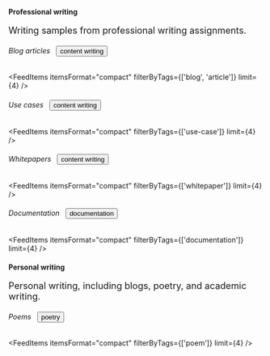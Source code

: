 <AuthorBanner />

<p>&nbsp;</p>

#### Professional writing 

<p style="font-size: 18px;">Writing samples from professional writing assignments.</p>

<h6>Blog articles&nbsp;&nbsp;
  <Link to='blogs'>
    <Button style={{marginTop: '8px'}}>content writing</Button>
  </Link>
</h6>

<FeedItems 
  itemsFormat="compact" 
  filterByTags={['blog', 'article']} 
  limit={4} 
/>

<h6>Use cases&nbsp;&nbsp;
  <Link to='use-case'>
    <Button style={{marginTop: '8px'}}>content writing</Button>
  </Link>
</h6>

<FeedItems 
  itemsFormat="compact" 
  filterByTags={['use-case']} 
  limit={4} 
/>

<h6>Whitepapers&nbsp;&nbsp;
  <Link to='Whitepapers'>
    <Button style={{marginTop: '8px'}}>content writing</Button>
  </Link>
</h6>

<FeedItems 
  itemsFormat="compact" 
  filterByTags={['whitepaper']} 
  limit={4} 
/>

<h6>Documentation&nbsp;&nbsp;
  <Link to='documentation'>
    <Button style={{marginTop: '8px'}}>documentation</Button>
  </Link>
</h6>

<FeedItems 
  itemsFormat="compact" 
  filterByTags={['documentation']} 
  limit={4} 
/>

#### Personal writing

<p style="font-size: 18px;">Personal writing, including blogs, poetry, and academic writing.</p>

<h6>Poems&nbsp;&nbsp;
  <Link to='poems'>
    <Button style={{marginTop: '8px'}}>poetry</Button>
  </Link>
</h6>

<FeedItems 
  itemsFormat="compact" 
  filterByTags={['poem']} 
  limit={4} 
/>